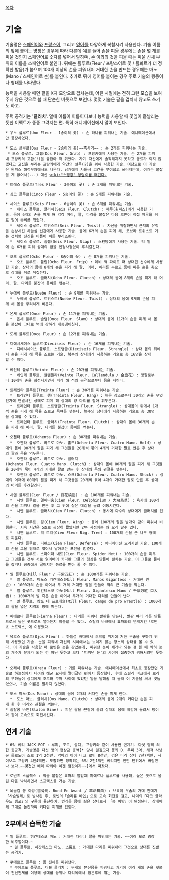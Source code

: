 [[목차]]
= 기술 =
기술명은 [[스페인어]]와 [[프랑스어]], 그리고 [[영어]]를 다양하게 복합시켜 사용한다. 기술 이름의 앞에 붙이는 명칭은 경우에 따라 다른데 예를 들어 손을 피울 경우에는 손을 몇 개를 피울 것인지 스페인어로 숫자를 넣어서 말하며, 손 이외의 것을 피울 때는 피울 신체 부위의 이름을 스페인어로 붙인다. 뒤에는 플루르(Fleur / 프랑스어로 꽃 / 플뢰르가 더 정확한 발음)가 붙으며 100개 이상의 손을 피워내어 거대한 손을 만드는 경우에는 마노(Mano / 스페인어로 손)를 붙인다. 추가로 뒤에 영어를 붙이는 경우 주로 기술의 행동이나 형태를 나타낸다.

능력을 사용할 때면 팔을 X자 모양으로 겹치는데, 어린 시절에는 전혀 그런 모습을 보여주지 않은 것으로 볼 때 단순한 버릇으로 보인다. 몇몇 기술은 팔을 겹치지 않고도 쓰기도 하고.

주력 공격기는 ''''클러치''''. 열매 이름이 이름이다보니 능력을 사용할 때 꽃잎이 흩날리는 듯한 이펙트가 종종 그려지는 편. 특히 애니메이션에서 많이 보인다.

 

 * 우노 플루르(Uno Fleur - 1송이의 꽃) : 손 하나를 피워내는 기술. 애니메이션에서만 등장하였다.

 * 도스 플루르(Dos Fleur - 2송이의 꽃)~~즉사기~~ : 손 2개를 피워내는 기술.
  * 도스 플루르. 그랩(Dos Fleur. Grab) : 프랑키에게 사용한 기술. 손 2개를 피워내 프랑키의 고환(!)을 붙잡아 꽉 쥐었다. 자기 자신에게 솔직해지지 못하고 동료가 되지 않겠다고 고집을 부리는 프랑키에게 약간의 설득(?)을 위해 사용한 기술. 여담으로 이 기술은 원피스 해적무쌍에서도 나온다. 남캐에게 사용시 고간을 부여잡고 쓰러지는데, 여캐는 붙잡을 게 없어서(...) 대신 [[wiki:"스팽킹" 엉덩이를 때린다.]] 

 * 트레스 플루르(Tres Fleur - 3송이의 꽃) : 손 3개를 피워내는 기술.

 * 싱코 플루르(Cinco Fleur - 5송이의 꽃) : 손 5개를 피워내는 기술.

 * 세이스 플루르(Seis Fleur - 6송이의 꽃) : 손 6개를 피워내는 기술.
   *  세이스 플루르. 클러치(Seis Fleur. Clutch) : [[페루(원피스)]]에게 사용한 기술. 몸에 6개의 손을 피게 해 각각 머리, 팔, 다리를 붙잡은 다음 로빈이 직접 페루를 뒤로 밀어 등뼈를 꺾었다.
   *  세이스 플루르. 트위스트(Seis Fleur. Twist) : 자신을 위협하면서 근처의 유적을 손상시킨 하늘섬 신관에게 사용한 기술. 몸에 6개의 손을 피게 해, 코브라 트위스트 거는 것처럼 전신을 비틀어 뼈를 부러뜨린다.
   *  세이스 플루르. 슬랩(Seis Fleur. Slap) : 스펜담에게 사용한 기술. 턱 밑에 손 6개를 피워 상대의 뺨을 인정사정없이 후려갈긴다.

 * 오초 플루르(Ocho Fleur - 8송이의 꽃) : 손 8개를 피워내는 기술.
   *  오초 플루르. 플립(Ocho Fleur. Frip) : 데비 백 파이트 때 상대편 선수에게 사용한 기술. 상대의 몸에 8개의 손을 피게 해 팔, 어깨, 허리를 누르고 등에 피운 손을 축으로 상대를 뒤로 뒤집는다.
   *  오초 플루르. 클러치(Ocho Fleur. Clutch) : 상대의 몸에 8개의 손을 피게 해 머리, 팔, 다리를 붙잡아 등뼈를 꺾는다.

 * 누에베 플루르(Nuebe Fleur) : 손 9개를 피워내는 기술.
   *  누에베 플루르. 트위스트(Nuebe Fleur. Twist) : 상대의 몸에 9개의 손을 피게 해 몸을 무리하게 비튼다.

 * 온세 플루르(Once Fleur) : 손 11개를 피워내는 기술.
   *  온세 플루르. 슬램(Once Fleur. Slam) : 상대의 몸에 11개의 손을 피게 해 몸을 붙잡아 그대로 벽에 강하게 내동댕이친다.

 * 도세 플루르(Doce Fleur) : 손 12개를 피워내는 기술.

 * 디에시세이스 플루르(Dieciseis Fleur) : 손 16개를 피워내는 기술.
   *  디에시세이스 플루르. 스트랭글(Dieciseis Fleur. Strangle) : 상대 몸의 뒤에서 손을 피게 해 목을 조르는 기술. 복수의 상대에게 사용하는 기술로 총 16명을 상대할 수 있다.

 * 베인테 플루르(Veinte Fleur) : 손 20개를 피워내는 기술.
   *  베인테 플루르. 칼렌듈라(Veinte Fleur. Callendula / 金盞花) : 양팔로부터 10개씩 손을 회전시키면서 피게 해 적의 공격으로부터 몸을 지킨다.

 * 트레인타 플루르(Treinta Fleur) : 손 30개를 피워내는 기술.
   *  트레인타 플루르. 행(Treinta Fleur. Hang) : 높은 장소로부터 30개의 손을 무엇인가에 연결시킨 상태로 피게 해 상대의 양 다리를 잡아 휘두른다.
   *  트레인타 플루르. 스트랭글(Treinta Fleur. Strangle) : 상대몸의 뒤에서 1개씩 손을 피게 해 목을 조르고 목뼈를 꺾는다. 복수의 상대에게 사용하는 기술로 총 30명을 상대할 수 있다.
   *  트레인타 플루르. 클러치(Treinta Fleur. Clutch) : 상대의 몸에 30개의 손을 피게 해 머리, 팔, 다리를 붙잡아 등뼈를 꺾는다.

 * 오첸타 플루르(Ochenta Fleur) : 손 80개를 피워내는 기술.
   *  오첸타 플루르. 콰트로 마노. 홀드(Ochenta Fleur. Cuatro Mano. Hold) : 상대의 몸에 80개의 팔을 피게 해 그것들을 20개씩 묶어 4개의 거대한 팔로 만든 후 상대의 팔과 목을 억누른다.
   *  오첸타 플루르. 콰트로 마노. 클러치(Ochenta Fleur. Cuatro Mano. Clutch) : 상대의 몸에 80개의 팔을 피게 해 그것들을 20개씩 묶어 4개의 거대한 팔로 만든 후 상대의 목의 관절을 꺾는다.
   *  오첸타 플루르. 콰트로 마노. 쇼크(Ochenta Fleur. Cuatro Mano. Shock) : 상대의 어깨에 80개의 팔을 피게 해 그것들을 20개씩 묶어 4개의 거대한 팔로 만든 후 상대의 머리를 후려갈긴다.

 * 시엔 플루르(Cien Fleur / 百花繞亂) : 손 100개를 피워내는 기술.
   *  시엔 플루르. 델피니움(Cien Fleur. Delphinium / 大飛燕草) : 육지에 100개의 손을 피워내 길을 만든 후 그 위에 실은 대상을 굴려 이동시킨다.
   *  시엔 플루르. 클러치(Cien Fleur. Clutch) : 동시에 다수의 상대에게 클러치를 건다.
   *  시엔 플루르. 윙(Cien Fleur. Wing) : 등에 100개의 팔을 날개와 같이 피워서 비행한다. 지속 시간은 5초로 굉장히 짧았지만 2부 시점에는 꽤 오래 날수 있다.
   *  시엔 플루르. 빅 트리(Cien Fleur Big. Tree) : 100개의 손을 큰 나무 형태로 피운다.
   *  시엔 플루르. 디펜스(Cien Fleur. Defense) : 애니메이션 오리지널 기술. 100개의 손을 그물 형태로 엮어서 날아오는 포탄을 멈춘다.
   *  시엔 플루르. 스파이더 네트(Cien Fleur. Spider Net) : 100개의 손을 피우고 그것들을 전부 서로 얽어매어 커다란 그물의 형상을 만들어 펼치는 기술. 이 그물로 물체를 잡거나 공중에서 떨어지는 동료를 받아 줄 수 있다.

 * 밀 플루르(Mill Fleur / 千紫万紅) : 손 1000개를 피워내는 기술.
   *  밀 플루르. 마노스 기간테스(Mill Fleur. Manos Gigantess - 거대한 왼손) : 1000개의 손을 이어서 두 개의 거대한 팔을 만들어 적의 큰 기술을 막는다.
   *  밀 플루르. 히간테스코 마노(Mill Fleur. Gigantesco Mano / 千紫万紅 巨大樹) : 1000개의 발 혹은 손을 이어서 두개의 거대한 다리를 만들어 낸다.
   *  밀 플루르. 캄포 데 프로레슬(Mill Fleur. campo de pro wrestle) : 1000개의 팔을 넓은 지역의 땅에 피운다.

 * 피에르나 플루르(Fierna Fleur) : 다리를 피워내 발판을 만든다. 발판 여러 개를 만듦으로써 높은 곳으로도 얼마든지 이동할 수 있다. 스릴러 바크에서 쵸파와의 연계기인「로빈쵸 스프렉스」에 이용했다.

 * 옥호스 플루르(Ojos Fleur) : 하늘섬 바다에서 추락할 위기에 처한 우솝을 구하기 위해 사용했던 기술. 눈을 피워내 자신의 시야에서는 보이지 않는 장소의 상태를 볼 수 있다. 이 기술을 사용할 때 로빈은 눈을 감았는데, 피워낸 눈이 세개나 되는 걸 볼 때 딱히 눈의 개수가 문제가 되는 건 아닌 듯하고 보다 '피워낸 눈'의 시야에 집중하기 위해서였던 듯하다.

 * 오레하 플루르(Oreja Fleur) : 귀를 피워내는 기술. 애니메이션에서 최초로 등장했던 기술로 하늘섬에서 내려와 해군 요새에 떨어졌던 편에서 등장했다. 후에 스릴러 바크에서 로라의 부하들이 상디에게 조로와 쿠마 사이에 있었던 일을 말해줄 때 몰래 이 기술을 써서 엿들었으나, 기술 이름은 말하지 않았다.

 * 도스 마노(Dos Mano) : 상대의 몸에 2개의 커다란 손을 피게 한다.
   *  도스 마노. 클러치(Dos Mano. Clutch) : 상대의 몸에 2개의 커다란 손을 피게 한 후 머리와 관절을 꺾는다.
 * 슬랄롬 바인(Slalom Bine) : 피운 팔을 끈같이 늘려 상대의 몸에 휘감아 돌려서 팽이와 같이 고속으로 회전시킨다.
== 연계 기술 ==
 * 6억 베리 JACK POT : 루피, 조로, 상디, 프랑키와 같이 사용한 연계기. 다섯 명의 의한 총공격. 기술명은 다섯 명의 현상금 총액[* 당시 밀짚모자 몽키 D. 루피 3억, 해적 사냥꾼 롤로노아 조로 1억 2천만, 악마의 아이 니코 로빈 8천만, 검은 다리 상디 7천7백만, 사이보그 프랑키 4천4백만. 도합하면 정확히는 6억 2천1백만 베리지만 천만 단위에서 버림했나 보다.~~몇천만 베리 따위야 이젠 껌값이지~~]에서 따왔다.

 * 로빈쵸 스플렉스 : 적을 붙잡은 쵸파의 발밑에 피에르나 플루르를 사용해, 높은 곳으로 올린 다음 낙하하면서 스프렉스를 거는 기술.

 * 뇌골검 봉 아방(雷骨劍. Bond En Avant / 革命舞曲) : 브룩이 우솝의 거대 판대기「사슴벌레」로 발사된 후, 로빈의「슬라롬 바인」으로 고속 회전을 걸고, 나미의「다크 클라우드 템포」의 구름에 돌진하여, 번개를 몸에 실은 상태로서 「봉 아방」이 완성된다. 상대에게 그대로 돌진하여 커다란 피해를 입힌다.

== 2부에서 습득한 기술 ==
 * 밀 플루르. 히간테스코 마노 : 거대한 다리나 팔을 피워내는 기술. ~~여러 모로 굉장한 비주얼이다~~
   * 밀 플루르. 히간테스코 마노. 스톰프 : 거대한 다리를 피워내어 그것으로 상대를 짓밟는 공격기.

 * 쿠에르포 플루르 : 몸 전체를 피워낸다.
   * 쿠에르포 플루르. 더블 클러치 : 두개의 분신몸을 피워내고 거기에 여러 개의 손을 덧붙여 전신전체를 이용해 상대를 등뒤나 다리쪽에서 잡은후에 꺾는 기술.
